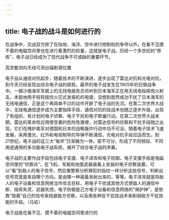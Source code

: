 ```yaml
---
---
---
```

title: 电子战的战斗是如何进行的
---




在战争中，交战双方除了在陆地、海洋、空中进行控制权的争夺以外，在看不见摸不着的电磁空间里也在进行着激烈的较量，这就是电子战。历经一个多世纪的“修炼”，电子战已经成为了现代战争不可或缺的重要环节。

高灵敏测向天线可测出辐射源位置



电子战从通信对抗起步，随着技术的不断演进，逐步出现了雷达对抗和光电对抗，到今天已经呈现出综合电子战的趋势。最早的电子战发生在1905年的日俄战争中。一艘沙俄海军军舰上的无线电报务员侦听到日本海军正在用无线电指挥炮火射击，本能地用手轻轻按住火花式发报机的电键，没想到居然成功干扰了日本海军的无线电通信，正是这个再简单不过的动作开辟了电子战的先河。在第二次世界大战中，无线电通信逐步成为主要指挥手段，通信对抗的技战术也随之逐步升级，出现了有组织、有计划的电子侦察、电子干扰和电子欺骗行动。在第二次世界大战末期，雷达的革命性应用使空袭的危险性激增，对雷达信号的侦察和干扰手段随之出现，它们在掩护美军对德国和日本的战略轰炸行动中功不可没。随着电子技术飞速发展，采用激光、红外和电视制导的导弹不断涌现，光电对抗手段应运而生。到21世纪，电子战的这三大“板斧”日渐融为一体，密不可分，形成了不同频段、不同用途通用的多功能电子战系统，揭开了综合电子战的序幕。

电子战的主要作战手段包括电子支援、电子进攻和电子防御。电子支援手段是电磁空间里的“侦察兵”，在飞机、军舰和地面武器装备上安装的电子侦察装置，可以“看”到敌人的电子信号，然后像警察分析罪犯的指纹一样分析这些信号，判断出信号究竟是来自哪个方向，是由哪一种装备发射出来的，等等。电子进攻就是将敌人的电子设备和信息网络当作攻击目标，用电子干扰或其他方式使敌人的通信中断、指挥失灵、武器失控。电子防御是己方电子设备和信息网络的“保护神”，是依靠“隐蔽”自己的信号来规避敌方侦察，以及用各种反干扰技战术来削弱敌方干扰效能的手段。（马岩）

电子战是在看不见、摸不着的电磁空间里进行的